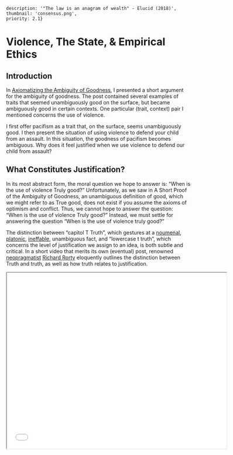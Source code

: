     description: '"The law is an anagram of wealth" - Elucid (2018)',
    thumbnail: 'consensus.png',
    priority: 2.1}

# Violence, The State, & Empirical Ethics

## Introduction
In [Axiomatizing the Ambiguity of Goodness](/posts/axiomatic-ambiguity-of-good), I presented a short argument for the ambiguity of goodness.
The post contained several examples of traits that seemed unambiguously good on the surface, but became ambiguously good in certain contexts.
One particular (trait, context) pair I mentioned concerns the use of violence.

I first offer pacifism as a trait that, on the surface, seems unambiguously good.
I then present the situation of using violence to defend your child from an assault.
In this situation, the goodness of pacifism becomes ambiguous.
Why does it feel justified when we use violence to defend our child from assault?

## What Constitutes Justification?
In its most abstract form, the moral question we hope to answer is: “When is the use of violence Truly good?” Unfortunately, as we saw in A Short Proof of the Ambiguity of Goodness, an unambiguous definition of good, which we might refer to as True good, does not exist if you assume the axioms of optimism and conflict.
Thus, we cannot hope to answer the question: “When is the use of violence Truly good?” Instead, we must settle for answering the question “When is the use of violence truly good?”

The distinction between “capitol T Truth”, which gestures at a [noumenal](https://en.wikipedia.org/wiki/Noumenon), [platonic](https://en.wikipedia.org/wiki/Form_of_the_Good), [ineffable](https://en.wikipedia.org/wiki/Ineffability), unambiguous fact, and “lowercase t truth”, which concerns the level of justification we assign to an idea, is both subtle and critical.
In a short video that merits its own (eventual) post, renowned [neopragmatist](https://en.wikipedia.org/wiki/Neopragmatism) [Richard Rorty](https://en.wikipedia.org/wiki/Richard_Rorty) eloquently outlines the distinction between Truth and truth, as well as how truth relates to justification.

<div>
    <iframe
      width="600"
      height="480"
      src={`https://youtube.com/embed/CzynRPP9XkY`}
      allow="accelerometer; clipboard-write; encrypted-media; gyroscope; picture-in-picture"
      allowFullScreen
      title="Embedded youtube"
    />
</div>

> We know how we justify beliefs.
> We know that the adjective true is the word we apply to the beliefs that we’ve justified.
> We know that a belief can be True without being justified.
> That’s about all we know about Truth.
> Justification is relative to an audience and a range of truth candidates, Truth isn’t relative to anything.”

- Richard Rorty

Equipped with the distinction between Truth and truth, as well as an understanding of the relationship between truth and justification, we can formulate a very precise version of the question we are hoping to answer: “When is the use of violence justified?”

## Weber’s State: The Monopoly on Violence
[Max Weber](https://en.wikipedia.org/wiki/Max_Weber), the German political economist credited with founding the field of Sociology alongside Karl Marx and Emile Durkheim, offers an exact answer to this question: violence is justified whenever the state says so.
In fact, Weber sees the connection between the justification of violence and the state as so profound, that he uses the power to justify violence as the [defining characteristic of the state](https://en.wikipedia.org/wiki/Monopoly_on_violence).

> “A state is a human community that successfully claims the monopoly of the legitimate use of physical force within a given territory.”

 - Max Weber

Recall that Rorty describes justification as “relative to an audience and a range of truth candidates."
Using Weber’s definition of the state, we can identify this audience as precisely the polity controlling the territory where the violence occurs.
Critically, *this relationship enables us to transform questions about the justification of violence into questions about the opinions of the people who make up the controlling polity.*

This equivalence between justification and the consensus of the controlling polity hints at several deep connections between morality and ideas such as the [state of exception](https://en.wikipedia.org/wiki/Giorgio_Agamben#State_of_Exception_(2005)), [the overton window](https://en.wikipedia.org/wiki/Overton_window), the [engineering of consent](https://en.wikipedia.org/wiki/The_Engineering_of_Consent), and [schizoanalysis](https://en.wikipedia.org/wiki/Signified_and_signifier#Schizoanalysis), which I intend to explore in subsequent posts.
For now, I want to conclude by remarking on the implications of this equivalence between justification and consensus.

## Violence is Justified via Consensus
Let’s return to our original question: “Why does it feel justified when we use violence to defend our child from assault?”
The abstract answer is that the controlling polity deems it as justified.
But who exactly is this controlling polity?
As I am writing this in New York City, candidates for the controlling polity include the state and federal government, which both broadly recognize defending your child as part of your [right to self-defense](https://en.wikipedia.org/wiki/Right_of_self-defense).
Another candidate is my local community, which not only recognizes the right of self-defense, but also upholds the values of childhood innocence and familial support.
A third candidate is the polity consisting of only myself, who by [nature or nurture or both](https://youtu.be/Pg9T5QvOJGg?t=115) feels that defending my child from assault is right.
In this situation, all the candidates for the controlling polity come to the same conclusion - that the use of violence in defending my child is justified.

## Towards an Empirical Ethics
The relationship between justification and consensus has broader implications on the field of ethics; namely, it provides a template for a purely empiricist ethics.
In combination with the advent large language models (which are the primary object of study at [Nomic](https://home.nomic.ai/)), we now have the ability to analyze massive corpora of political speech across broad swaths of space and time.

It is already known that LLMs can be biased towards particular sets of geocultural values.
In particular, [Anthropic](https://arxiv.org/pdf/2306.16388.pdf) recently found that their LLM outputs are biased to agree with western geocultural values.
Tabling the implications of this fact on [value lock in](https://en.wikipedia.org/wiki/What_We_Owe_the_Future) for a moment, consider what were to happen if we inverted the setup.
Instead of investigating the values learned by an LLM on a particular corpus, what if we used a LLM to explore the range of values present in the corpus itself?

Concretely, I believe we can use a language model conditioned on the place and time of its training text (which I will hereafter refer to as a space-time language model, or STLM) to measure perform comparisons of political opinions across cultures.
One such study using a STLM would involve measuring the perplexity of ethical statements across space and time.
For instance, I conjecture the statement "emancipation is a good idea" would have lower perplexity when conditioned on New York City in 1863 than it would when conditioned on Atlanta in 1863.

From an information cartography standpoint, the visualization to be made here is a heatmap overlayed on a world map with a time slider.
For a given statement, the heat of any point in space/time would equate to the perplexity of that statement in the STLM at the given place/time.

## A Note on my Personal Ethics
Oftentimes when discussing these ideas, I find that others mistakenly believe that I myself must have an ethics that is purely relativist.
This is certainly not the case.
I am subject to the place and time of my culture, and thus, I have an ethics that is shaped by the particular norms and ideas I have experienced.
The following clip from Moonrise Kingdom, one of my favorite moveis of all time, does a great job at summing up the personal ethics I hold.

<div>
    <iframe
        width="600"
        height="480"
        src={`https://www.youtube.com/embed/z5xRXKOAu-Q?si=14k2kekjvDAKmu4a`}
        allow="accelerometer; clipboard-write; encrypted-media; gyroscope; picture-in-picture"
        allowFullScreen
        title="Embedded youtube"
    />
</div>

> Suzy: Was he a good dog? <br />
> Sam: Who's to say? But he didn't deserve to die.

## Addendum: The Gap between Public Opinion and Policy
I was fortunate enough to run into [Chloe Bakalar](https://www.linkedin.com/in/chlo%C3%A9-bakalar-21511163/) at a dinner party recently, where we discussed several of the ideas in this post at length.
The biggest takeaway I had from the conversation is that conditioning on the place and time of a text may not capture the functional ethics of that place and time's controlling polity.
This is due to the nontrivial gap between the public opinion of a constituency and official policy enacted by its government.
I intend to explore this phenomenon, and its relationship to [random](https://en.wikipedia.org/wiki/Stochastic_block_model) [graph](https://en.wikipedia.org/wiki/Core%E2%80%93periphery_structure) [models](https://arxiv.org/abs/1808.07801), in a future post.

Tangentially, my favorite fact from our conversation is that Schole, the Greek word for leisure, is the [etymological root](https://en.wiktionary.org/wiki/school#English) of the English word School.